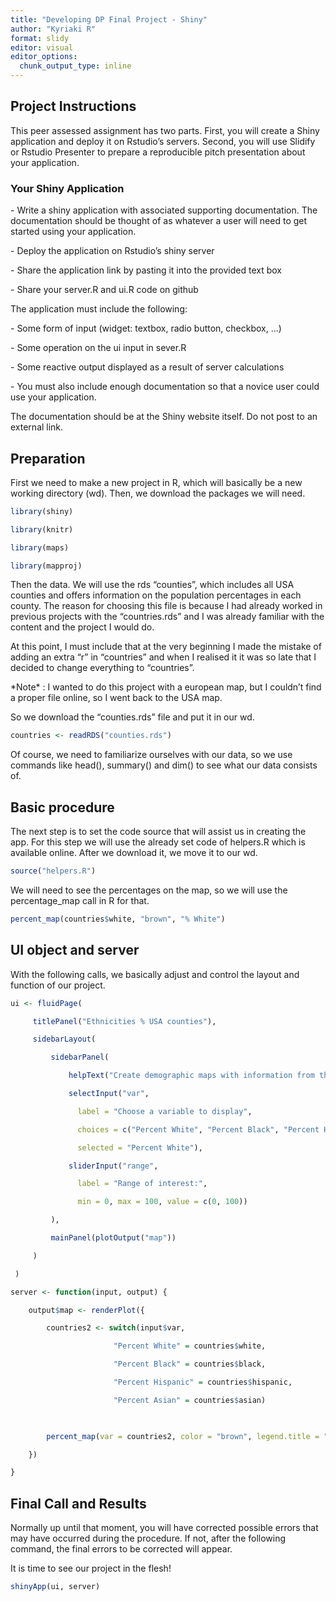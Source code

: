 ---
title: "Developing DP Final Project - Shiny"
author: "Kyriaki R"
format: slidy
editor: visual
editor_options: 
  chunk_output_type: inline
---

## Project Instructions

This peer assessed assignment has two parts. First, you will create a Shiny application and deploy it on Rstudio's servers. Second, you will use Slidify or Rstudio Presenter to prepare a reproducible pitch presentation about your application.

### Your Shiny Application

\- Write a shiny application with associated supporting documentation. The documentation should be thought of as whatever a user will need to get started using your application.

\- Deploy the application on Rstudio's shiny server

\- Share the application link by pasting it into the provided text box

\- Share your server.R and ui.R code on github

The application must include the following:

\- Some form of input (widget: textbox, radio button, checkbox, ...)

\- Some operation on the ui input in sever.R

\- Some reactive output displayed as a result of server calculations

\- You must also include enough documentation so that a novice user could use your application.

The documentation should be at the Shiny website itself. Do not post to an external link.

## Preparation

First we need to make a new project in R, which will basically be a new working directory (wd). Then, we download the packages we will need.

```{r}
library(shiny)

library(knitr)

library(maps)

library(mapproj)
```

Then the data. We will use the rds "counties", which includes all USA counties and offers information on the population percentages in each county. The reason for choosing this file is because I had already worked in previous projects with the "countries.rds" and I was already familiar with the content and the project I would do.

At this point, I must include that at the very beginning I made the mistake of adding an extra "r" in "countries" and when I realised it it was so late that I decided to change everything to "countries".

\*Note\* : I wanted to do this project with a european map, but I couldn't find a proper file online, so I went back to the USA map.

So we download the "counties.rds" file and put it in our wd.

```{r}
countries <- readRDS("counties.rds")
```

Of course, we need to familiarize ourselves with our data, so we use commands like head(), summary() and dim() to see what our data consists of.

## Basic procedure

The next step is to set the code source that will assist us in creating the app. For this step we will use the already set code of helpers.R which is available online. After we download it, we move it to our wd.

```{r}
source("helpers.R")
```

We will need to see the percentages on the map, so we will use the percentage_map call in R for that.

```{r}
percent_map(countries$white, "brown", "% White")
```

## UI object and server

With the following calls, we basically adjust and control the layout and function of our project.

```{r}
ui <- fluidPage(

     titlePanel("Ethnicities % USA counties"),

     sidebarLayout(

         sidebarPanel(

             helpText("Create demographic maps with information from the 2010 US Census."),

             selectInput("var", 

               label = "Choose a variable to display",

               choices = c("Percent White", "Percent Black", "Percent Hispanic", "Percent Asian"),

               selected = "Percent White"),

             sliderInput("range", 

               label = "Range of interest:",

               min = 0, max = 100, value = c(0, 100))

         ),

         mainPanel(plotOutput("map"))

     )

 )
```

```{r}
server <- function(input, output) {

    output$map <- renderPlot({

        countries2 <- switch(input$var, 

                       "Percent White" = countries$white,

                       "Percent Black" = countries$black,

                       "Percent Hispanic" = countries$hispanic,

                       "Percent Asian" = countries$asian)

        

        percent_map(var = countries2, color = "brown", legend.title = "Ethnicity % of USA counties", max = 100, min = 1)

    })

}
```

## Final Call and Results

Normally up until that moment, you will have corrected possible errors that may have occurred during the procedure. If not, after the following command, the final errors to be corrected will appear.

It is time to see our project in the flesh!

```{r}
shinyApp(ui, server)
```

```{r}

```
